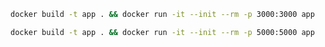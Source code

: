 <CodeGroup>

```bash {{ title: "Node" }}
docker build -t app . && docker run -it --init --rm -p 3000:3000 app
```

```bash {{ title: "Python" }}
docker build -t app . && docker run -it --init --rm -p 5000:5000 app
```

```bash {{ title: "PHP" }}
```

```bash {{ title: "Ruby" }}
```

```bash {{ title: "Go" }}
```

```bash {{ title: "Rust" }}
```

</CodeGroup>

